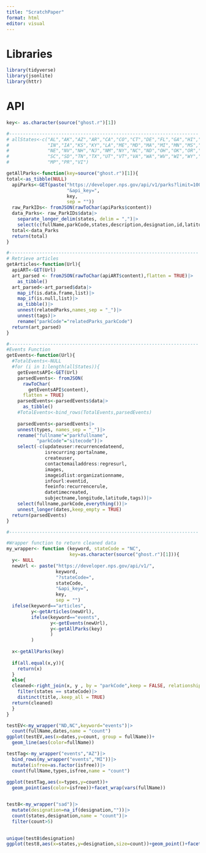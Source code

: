 ```yaml
---
title: "ScratchPaper"
format: html
editor: visual
---
```


# Libraries
```r
library(tidyverse)
library(jsonlite)
library(httr)
```

# API

```r
key<- as.character(source("ghost.r")[1])
```

```r
#---------------------------------------------------------------------
# allStates<-c("AL","AK","AZ","AR","CA","CO","CT","DE","FL","GA","HI","ID","IL",
#              "IN","IA","KS","KY","LA","ME","MD","MA","MI","MN","MS","MO","MT",
#              "NE","NV","NH","NJ","NM","NY","NC","ND","OH","OK","OR","PA","RI",
#              "SC","SD","TN","TX","UT","VT","VA","WA","WV","WI","WY","DC","GU",
#              "MP","PR","VI")

getAllParks<-function(key=source("ghost.r")[1]){
total<-as_tibble(NULL)
  apiParks<-GET(paste("https://developer.nps.gov/api/v1/parks?limit=1000",
                      "&api_key=",
                      key,
                      sep = ""))
  raw_ParkIDs<- fromJSON(rawToChar(apiParks$content))
  data_Parks<- raw_ParkIDs$data|>
    separate_longer_delim(states, delim = ",")|>
    select(c(fullName,parkCode,states,description,designation,id,latitude,longitude))
  total<-data_Parks
  return(total)
}

```

```r
#---------------------------------------------------------------------
# Retrieve articles
getArticles<-function(Url){
  apiART<-GET(Url)
  art_parsed <- fromJSON(rawToChar(apiART$content),flatten = TRUE)|>
    as_tibble()
  art_parsed<-art_parsed$data|>
    map_if(is.data.frame,list)|>
    map_if(is.null,list)|>
    as_tibble()|>
    unnest(relatedParks,names_sep = "_")|>
    unnest(tags)|>
    rename("parkCode"="relatedParks_parkCode")
  return(art_parsed)
}
```

```r
#---------------------------------------------------------------------
#Events Function
getEvents<-function(Url){
  #TotalEvents<-NULL
  #for (i in 1:length(allStates)){
    getEventsAPI<-GET(Url)
    parsedEvents<- fromJSON(
      rawToChar(
        getEventsAPI$content),
      flatten = TRUE)
    parsedEvents<-parsedEvents$data|>
      as_tibble()
    #TotalEvents<-bind_rows(TotalEvents,parsedEvents)
    
    parsedEvents<-parsedEvents|>
    unnest(types, names_sep = "_")|>
    rename("fullname"="parkfullname",
           "parkCode"="sitecode")|>
    select(-c(updateuser:recurrencedateend,
              isrecurring:portalname,
              createuser,
              contactemailaddress:regresurl,
              images,
              imageidlist:organizationname,
              infourl:eventid,
              feeinfo:recurrencerule,
              datetimecreated,
              subjectname,longitude,latitude,tags))|>
    select(fullname,parkCode,everything())|>
    unnest_longer(dates,keep_empty = TRUE)
  return(parsedEvents)
}
```

```r
#---------------------------------------------------------------------

#Wrapper function to return cleaned data
my_wrapper<- function (keyword, stateCode = "NC",
                       key=as.character(source("ghost.r")[1])){
  y<- NULL
  newUrl <- paste("https://developer.nps.gov/api/v1/",
                  keyword,
                  "?stateCode=",
                  stateCode,
                  "&api_key=",
                  key,
                  sep = "")
  ifelse(keyword=="articles",
         y<-getArticles(newUrl),
         ifelse(keyword=="events",
                y<-getEvents(newUrl),
                y<-getAllParks(key)
                )
         )
  
  x<-getAllParks(key)
  
  if(all.equal(x,y)){
    return(x)
  }
  else{
  cleaned<-right_join(x, y , by = "parkCode",keep = FALSE, relationship = "many-to-many")|>
    filter(states == stateCode)|>
    distinct(title,.keep_all = TRUE)
  return(cleaned)
  }
}
```

```r
testEV<-my_wrapper("ND,NC",keyword="events")|>
  count(fullName,dates,name = "count")
ggplot(testEV,aes(x=dates,y=count, group = fullName))+
  geom_line(aes(color=fullName))

testTag<-my_wrapper("events","AZ")|>
  bind_rows(my_wrapper("events","MI"))|>
  mutate(isfree=as.factor(isfree))|>
  count(fullName,types,isfree,name = "count")
  
ggplot(testTag,aes(x=types,y=count))+
  geom_point(aes(color=isfree))+facet_wrap(vars(fullName))


test8<-my_wrapper("sad")|>
  mutate(designation=na_if(designation,""))|>
  count(states,designation,name = "count")|>
  filter(count>5)
  

unique(test8$designation)
ggplot(test8,aes(x=states,y=designation,size=count))+geom_point()+facet_wrap(vars(states))
```

